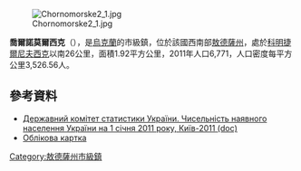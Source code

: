 {{No footnotes|time=2015-09-16T13:11:31+00:00}}
[[Image:Chornomorske2_1.jpg|right]]

{{coord|46|35|9|N|30|56|29|E|scale:30000|display=title}}

'''喬爾諾莫爾西克'''（{{lang-uk|Чорноморське}}），是[[烏克蘭|烏克蘭]]的市級鎮，位於該國西南部[[敖德薩州|敖德薩州]]，處於[[科明捷爾尼夫西克|科明捷爾尼夫西克]]以南26公里，面積1.92平方公里，2011年人口6,771，人口密度每平方公里3,526.56人。

==參考資料==
*[https://web.archive.org/web/20121010205321/http://stat6.stat.lviv.ua/PXWEB2007/ukr/publ/2011/chnas.zip Державний комітет статистики України. Чисельність наявного населення України на 1 січня 2011 року, Київ-2011 (doc)]
* [https://archive.is/20120326081602/http://gska2.rada.gov.ua/pls/z7502/A005?rdat1=19.07.2008&rf7571=24279 Облікова картка]

{{DEFAULTSORT:Чорноморське}}
[[Category:敖德薩州市級鎮|Category:敖德薩州市級鎮]]


{{Odessa-geo-stub}}